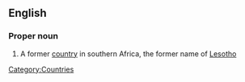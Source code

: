 ==English==
{{wikipedia}}
===Proper noun===
{{en-proper noun}}

# {{historical}} A former [[country]] in southern Africa, the former name of [[Lesotho]]

[[Category:Countries]]